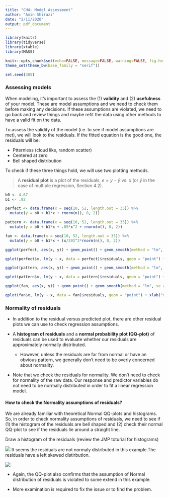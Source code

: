 ```yaml
---
title: "CH4- Model Assessment"
author: "Amin Shirazi"
date: "2/11/2020"
output: pdf_document
---
```


```r
library(knitr)
library(tidyverse)
library(xtable)
library(MASS)

knitr::opts_chunk$set(echo=FALSE, message=FALSE, warning=FALSE, fig.height = 2)
theme_set(theme_bw(base_family = "serif"))

set.seed(305)
```


### Assessing models

When modeling, it's important to assess the (1) **validity** and (2) **usefulness** of your model.
These are model assumptions and we need to check them before making any decisions. If these assumptions are violated, we need to go back and review things and maybe refit the data using other methods to have a valid fit on the data. 

To assess the validity of the model (i.e. to see if model assumptions are met), we will look to the residuals. If the fitted equation is the good one, the residuals will be:

- Ptternless (cloud like, random scatter)
- Centered at zero
- Bell shaped distribution

To check if these three things hold, we will use two plotting methods.


>A **residual plot** is a plot of the residuals, $e = y - \hat{y}$ vs. $x$ (or $\hat{y}$ in the case of multiple regression, Section 4.2).



\vspace{1cm}
```r
b0 <- 4.67
b1 <- .92

perfect <- data.frame(x = seq(10, 52, length.out = 35)) %>%
  mutate(y = b0 + b1*x + rnorm(n(), 0, 2))

pattern <- data.frame(x = seq(10, 52, length.out = 35)) %>%
  mutate(y = b0 + b1*x + .05*x^2 + rnorm(n(), 0, 2))

fan <- data.frame(x = seq(10, 52, length.out = 35)) %>%
  mutate(y = b0 + b1*x + (x/20)^2*rnorm(n(), 0, 2))

ggplot(perfect, aes(x, y)) + geom_point() + geom_smooth(method = "lm", se = FALSE)

qplot(perfect$x, lm(y ~ x, data = perfect)$residuals, geom = "point") + xlab("x") + ylab("e") + geom_hline(aes(yintercept=0), lty=2)
```

\newpage

```r
ggplot(pattern, aes(x, y)) + geom_point() + geom_smooth(method = "lm", se = FALSE)

qplot(pattern$x, lm(y ~ x, data = pattern)$residuals, geom = "point") + xlab("x") + ylab("e") + geom_hline(aes(yintercept=0), lty=2)
```

\vspace{2in}
```r
ggplot(fan, aes(x, y)) + geom_point() + geom_smooth(method = "lm", se = FALSE)

qplot(fan$x, lm(y ~ x, data = fan)$residuals, geom = "point") + xlab("x") + ylab("e") + geom_hline(aes(yintercept=0), lty=2)


```

\newpage
### Normality of residuals
- In addition to the residual versus predicted plot, there are other residual plots we can use to check regression assumptions. 

- A **histogram of residuals** and a **normal probability plot (QQ-plot)** of residuals can be used to evaluate whether our residuals are approximately normally distributed. 
   - However, unless the residuals are far from normal or have an obvious pattern, we generally don’t need to be overly concerned about normality.

- Note that we check the residuals for normality. We don’t need to check for normality of the raw data. Our response and predictor variables do not need to be normally distributed in order to fit a linear regression model.

#### How to check the Normality assumptions of residuals?

We are already familiar with theoretical Normal QQ-plots and histograms. So, in order to check normality assumptions of residuals, we need to see if (1) the histogram of the residuals are bell shaped and (2) check their normal QQ-plot to see if the residuals lie around a straight line. 

Draw a histogram of the residuals (review the JMP toturial for histograms)

\vspace{0.3cm}
![](C:/Users/4M1N/Desktop/stat305_s2020/materials/lectures/Chapters/ch4/figure/diag9.png)
\vspace{0.3cm}
It seems the residuals are not normaly distributed in this example.The residuals have a left skewed distirbution.
\newpage

\vspace{0.3cm}
\centering
![](C:/Users/4M1N/Desktop/stat305_s2020/materials/lectures/Chapters/ch4/figure/diag10.png)

\vspace{0.3cm}

- Again, the QQ-plot also confirms that the assumption of Normal distribution of residuals is violated  to some extend in this example. 

- More examination is required to fix the issue or to find the problem. 
